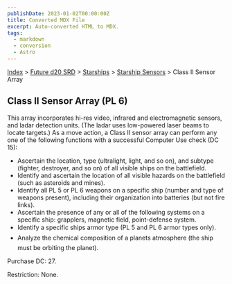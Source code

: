 ```yaml
---
publishDate: 2023-01-02T00:00:00Z
title: Converted MDX File
excerpt: Auto-converted HTML to MDX.
tags:
  - markdown
  - conversion
  - Astro
---
```






[Index](-index) > [Future d20 SRD](future-d20-srd-index) > [Starships](future-d20-srd-starships-index) > [Starship Sensors](future-d20-srd-starships-starship-sensors-index) > Class II Sensor Array




## Class II Sensor Array (PL 6)


This array incorporates hi-res video, infrared and electromagnetic sensors, and ladar detection units. (The ladar uses low-powered laser beams to locate targets.) As a move action, a Class II sensor array can perform any one of the following functions with a successful Computer Use check (DC 15):


- Ascertain the location, type (ultralight, light, and so on), and subtype (fighter, destroyer, and so on) of all visible ships on the battlefield.
- Identify and ascertain the location of all visible hazards on the battlefield (such as asteroids and mines).
- Identify all PL 5 or PL 6 weapons on a specific ship (number and type of weapons present), including their organization into batteries (but not fire links).
- Ascertain the presence of any or all of the following systems on a specific ship: grapplers, magnetic field, point-defense system.
- Identify a specific ships armor type (PL 5 and PL 6 armor types only).
- Analyze the chemical composition of a planets atmosphere (the ship must be orbiting the planet).


Purchase DC: 27.


Restriction: None.



